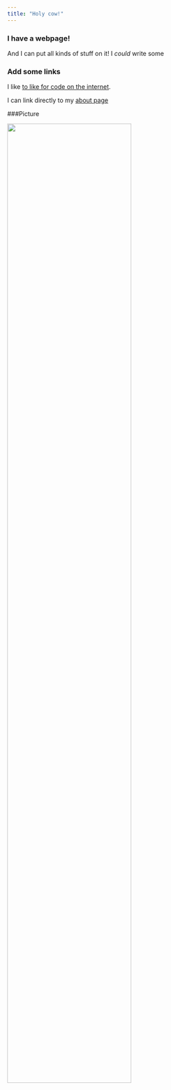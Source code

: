 ```yaml
---
title: "Holy cow!"
---
```


### I have a webpage!

And I can put all kinds of stuff on it!
I *could* write some 

### Add some links 
I like [to like for code on the internet](https://www.google.com/).

I can link directly to my [about page](about.html)

###Picture

<img src="images/Rplot01.png" style="width:75%">



